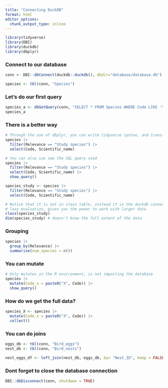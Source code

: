 ```yaml
---
title: "Connecting DuckDB"
format: html
editor_options: 
  chunk_output_type: inline
---
```

```r
library(tidyverse)
library(DBI)
library(duckdb)
library(dbplyr)
```

### Connect to our database 
```r
conn <- DBI::dbConnect(duckdb::duckdb(), dbdir="database/database.db")
```


```r
species <- tbl(conn, "Species")
```


### Let's do our first query 
```r
species_a <- dbGetQuery(conn, "SELECT * FROM Species WHERE Code LIKE '%a'")
species_a
```

### There is a better way 

```r
# Through the use of dbplyr, you can write tidyverse syntax, and translate it into sql code 
species |> 
  filter(Relevance == "Study species") |> 
  select(Code, Scientific_name)
```


```r
# You can also use see the SQL query used 
species |> 
  filter(Relevance == "Study species") |> 
  select(Code, Scientific_name) |> 
  show_query()
```

```r
species_study <- species |> 
  filter(Relevance == "Study species") |> 
  select(Code, Scientific_name)
```


```r
# Notice that it is not in class table, instead it is the duckdb connection 
# lazy evaluation, gives you the power to work with larger data 
class(species_study)
dim(species_study) # doesn't know the full extent of the data
```


### Grouping 
```r
species |> 
  group_by(Relevance) |> 
  summarise(num_species = n())
```

### You can mutate
```r
# Only mutates in the R environment, is not impacting the database
species |> 
  mutate(Code_x = paste0("X", Code)) |> 
  show_query()
```

### How do we get the full data? 
```r
species_X <- species |> 
  mutate(Code_x = paste0("X", Code)) |> 
  collect()
```

### You can do joins

```r
eggs_db <- tbl(conn, "Bird_eggs")
nest_db <- tbl(conn, "Bird_nests")
```


```r
nest_eggs_df <- left_join(nest_db, eggs_db, by= "Nest_ID", keep = FALSE)
```


### Dont forget to close the database connection 

```r
DBI::dbDisconnect(conn, shutdown = TRUE)
```

